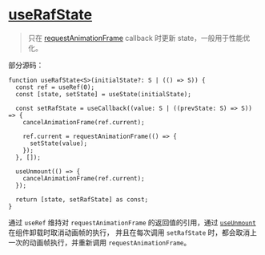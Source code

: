 # [useRafState](https://ahooks.js.org/zh-CN/hooks/use-raf-state)

> 只在 [requestAnimationFrame](https://developer.mozilla.org/en-US/docs/Web/API/window/requestAnimationFrame) callback 时更新 state，一般用于性能优化。

部分源码：

```tsx
function useRafState<S>(initialState?: S | (() => S)) {
  const ref = useRef(0);
  const [state, setState] = useState(initialState);

  const setRafState = useCallback((value: S | ((prevState: S) => S)) => {
    cancelAnimationFrame(ref.current);

    ref.current = requestAnimationFrame(() => {
      setState(value);
    });
  }, []);

  useUnmount(() => {
    cancelAnimationFrame(ref.current);
  });

  return [state, setRafState] as const;
}
```

通过 `useRef` 维持对 `requestAnimationFrame` 的返回值的引用，通过 [`useUnmount`](/hooks/use-unmount) 在组件卸载时取消动画帧的执行，
并且在每次调用 `setRafState` 时，都会取消上一次的动画帧执行，并重新调用 `requestAnimationFrame`。